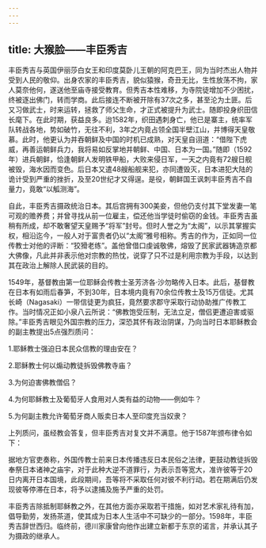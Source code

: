 ```yaml
---
---
---
```

title: 大猴脸——丰臣秀吉
---



丰臣秀吉与英国伊丽莎白女王和印度莫卧儿王朝的阿克巴王，同为当时杰出人物并受到人民的敬仰。出身农家的丰臣秀吉，貌似猿猴，奇丑无比，生性放荡不拘，家人莫奈他何，遂送他至庙寺接受教育。但秀吉本性难移，为寺院徒增加不少困扰，终被逐出佛门，转而学商。此后接连不断被开除有37次之多，甚至沦为土匪。后又习做武士，时来运转，拯救了师父生命，才正式被提升为武士。随即投身织田信长麾下。在此时期，获益良多。迨1582年，织田遇刺身亡，他已是寨主，统率军队转战各地，势如破竹，无往不利，3年之内竟占领全国半壁江山，并博得天皇敬慕。此时，他更认为并吞朝鲜及中国的时机已成熟，对天皇自诩道：“借陛下虎威，再善运朝鲜兵力，我将易如反掌地并朝鲜、中国、日本为一国。”随即（1592年）进兵朝鲜，恰逢朝鲜人发明铁甲船，大败来侵日军，一天之内竟有72艘日舰被毁，海水因而变色。后日本又遣48艘船舰来犯，亦同遭毁灭，日本进犯大陆的诡计受到严重的挫折，及至20世纪才又得逞。是役，朝鲜国王讽刺丰臣秀吉不自量力，竟敢“以觚测海”。

自此，丰臣秀吉摄政统治日本。其后宫拥有300美妾，但他仍支付其下堂发妻一笔可观的赡养费；并曾寻找从前一位雇主，偿还他当学徒时偷窃的金钱。丰臣秀吉虽稍有所成，却不敢奢望天皇赐予“将军”封号。但时人誉之为“太阁”，以示其掌握实权，相沿迄今，一般人对于富贵者仍以“太阁”雅号相称。秀吉的作为，正如同一位传教士对他的评断：“狡猾老练”。盖他曾借口虔诚敬佛，熔毁了民家武器铸造京都大佛像，凡此并非表示他对宗教的热忱，说穿了只不过是利用宗教为手段，以达到其在政治上解除人民武装的目的。

1549年，基督教由第一位耶稣会传教士圣芳济各·沙勿略传入日本。此后，基督教在日本有如雨后春笋，不到30年，日本境内竟有70余位传教士及15万信徒。尤其长崎（Nagasaki）一带信徒更为疯狂，竟然要求郡守采取行动协助推广传教工作。当时情况正如小泉八云所说：“佛教饱受压制，无法立足，僧侣更遭迫害或驱除。”丰臣秀吉眼见外国宗教的压力，深恐其怀有政治阴谋，乃向当时日本耶稣教会的副主教提出5点强烈质问：

1.耶稣教士强迫日本民众信教的理由安在？

2.耶稣教士何以煽动教徒拆毁佛教寺庙？

3.为何迫害佛教僧侣？

4.为何耶稣教士及葡萄牙人食用对人类有益的动物——例如牛？

5.为何副主教允许葡萄牙商人贩卖日本人至印度充当奴隶？



上列质问，虽经教会答复，但丰臣秀吉对复文并不满意。他于1587年颁布律令如下：

据地方官吏奏称，外国传教士前来日本传播违反日本民俗之法律，更鼓动教徒拆毁奉祭日本诸神之庙宇，对于此种大逆不道罪行，为表示吾等宽大，准许彼等于20日内离开日本国境，此段期间，吾等将不采取任何对彼不利行动。若在期满后仍发现彼等停滞在日本，将予以逮捕及施予严重的处罚。



丰臣秀吉除抵制耶稣教之外，在其他方面亦采取若干措施，如对艺术家礼待有加，倡导勤劳，发扬茶道，使其成为日本人生活中不可缺少的一部分。1598年，丰臣秀吉辞世西归。临终前，德川家康曾向他作出建立新都于东京的诺言，并承认其子为摄政的继承人。